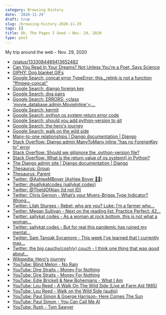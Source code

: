 ```yaml
---
category: Browsing History
date: '2020-11-29'
draft: true
slug: /browsing-history-2020-11-29
tags: []
title: Oh, The Pages I Goed ~ Nov. 29, 2020
type: post
---
```



My trip around the web - Nov. 29, 2020

- [/status/1333084489413652482](https://twitter.com/kefimochi/status/1333084489413652482)
- [Can You Read In Your Dreams? Not Unless You're a Poet, Says Science](https://www.inverse.com/article/38510-can-you-read-in-your-dreams?fbclid=IwAR2n75Glfiy1_NxDky8xkYGeYOz6PHUcS3e9nuTe4xbp20okZYffDyZB37k)
- [GIPHY: Dog blanket GIFs](https://giphy.com/search/dog-blanket)
- [Google Search: concat error TypeError: this._relink is not a function "ffmpeg-concat"](https://www.google.com/search?newwindow=1&client=safari&rls=en&biw=1280&bih=689&ei=oUzEX8PdGriKwbkPiOW2wAI&q=concat+error+TypeError%3A+this._relink+is+not+a+function+%22ffmpeg-concat%22&oq=concat+error+TypeError%3A+this._relink+is+not+a+function+%22ffmpeg-concat%22&gs_lcp=CgZwc3ktYWIQAzoECAAQR1CyoAJYiakCYLKtAmgAcAF4AIABTogBlgGSAQEymAEAoAEBqgEHZ3dzLXdpesgBCMABAQ&sclient=psy-ab&ved=0ahUKEwiDsqnSkKntAhU4RTABHYiyDSgQ4dUDCAw&uact=5)
- [Google Search: django foreign key](https://www.google.com/search?client=safari&rls=en&q=django+foreign+key&ie=UTF-8&oe=UTF-8)
- [Google Search: dna pairs](https://www.google.com/search?newwindow=1&client=safari&rls=en&ei=eDjEX5W2Lo-XwbkP35yz8A4&q=dna+pairs&oq=dna+pairs&gs_lcp=CgZwc3ktYWIQAzIICAAQyQMQkQIyBAgAEEMyAggAMgIIADICCAAyBggAEBYQHjIGCAAQFhAeMgYIABAWEB4yBggAEBYQHjIGCAAQFhAeOgQIABBHOgUIABCxAzoICAAQsQMQgwE6BwgAELEDEEM6BQgAEJECOggIABCxAxCRAjoICC4QxwEQrwE6BwgAEMkDEENQ4RdYyT1gvT5oBXACeACAAcABiAHUBpIBAzguMZgBAKABAaoBB2d3cy13aXrIAQjAAQE&sclient=psy-ab&ved=0ahUKEwiV0sK1_ajtAhWPSzABHV_ODO4Q4dUDCAw&uact=5)
- [Google Search: ERRORS: <class 'movie_database.admin.MovieInline'>:...](https://www.google.com/search?client=safari&rls=en&q=ERRORS:+%3Cclass+%27movie_database.admin.MovieInline%27%3E:+(admin.E202)+%27movie_database.Movie%27+has+no+ForeignKey+to+%27movie_database.Actor%27.&ie=UTF-8&oe=UTF-8)
- [Google Search: kermit](https://www.google.com/search?client=safari&rls=en&q=kermit&ie=UTF-8&oe=UTF-8)
- [Google Search: python os system return error code](https://www.google.com/search?client=safari&rls=en&q=python+os+system+return+error+code&ie=UTF-8&oe=UTF-8)
- [Google Search: should you add python-version to git](https://www.google.com/search?client=safari&rls=en&q=should+you+add+python-version+to+git&ie=UTF-8&oe=UTF-8)
- [Google Search: the hero's journey](https://www.google.com/search?newwindow=1&client=safari&rls=en&ei=KDPEX_GEIrKMwbkPjIO8yAI&q=the+hero%27s+journey&oq=the+heros+journe&gs_lcp=CgZwc3ktYWIQAxgAMgoIABCxAxDJAxAKMgQIABAKMgQIABAKMgQILhAKMgQIABAKMgQIABAKMgQIABAKMgQIABAKMgQIABAKMgQIABAKOgQIABBHUMYSWMYSYLAlaABwAXgAgAFoiAFokgEDMC4xmAEAoAEBqgEHZ3dzLXdpesgBCMABAQ&sclient=psy-ab)
- [Google Search: walk on the wild side](https://www.google.com/search?client=safari&rls=en&q=walk+on+the+wild+side&ie=UTF-8&oe=UTF-8)
- [Many-to-one relationships | Django documentation | Django](https://docs.djangoproject.com/en/3.1/topics/db/examples/many_to_one/)
- [Stack Overflow: Django admin ManyToMany inline "has no ForeignKey to" error](https://stackoverflow.com/questions/6479999/django-admin-manytomany-inline-has-no-foreignkey-to-error)
- [Stack Overflow: Should we gitignore the .python-version file?](https://stackoverflow.com/questions/54315206/should-we-gitignore-the-python-version-file)
- [Stack Overflow: What is the return value of os.system() in Python?](https://stackoverflow.com/questions/6466711/what-is-the-return-value-of-os-system-in-python)
- [The Django admin site | Django documentation | Django](https://docs.djangoproject.com/en/dev/ref/contrib/admin/#working-with-many-to-many-models)
- [Thesaurus: Group](https://www.thesaurus.com/browse/group?s=t)
- [Thesaurus: Parent](https://www.thesaurus.com/browse/parent?s=t)
- [Twitter: @AshleeMBoyer (Ashlee Boyer 🦻🏻)](https://twitter.com/AshleeMBoyer)
- [Twitter: @sallykatcodes (sallykat codes)](https://twitter.com/sallykatcodes)
- [Twitter: @TheIdOfAlan (Id not ID)](https://twitter.com/settings/profile)
- [Twitter: Chris Gernon - What’s your Myers-Briggs Type Indicator? Wrong...](https://twitter.com/whileonefork/status/1333045133256876034)
- [Twitter: Lilah Sturges - Rebel: who are you? Luke: I’m a farmer who...](https://twitter.com/LilahSturges/status/1332768515909160967)
- [Twitter: Megan Sullivan - Next on the reading list: Practice Perfect: 42...](https://twitter.com/meganesulli/status/1305227789633683456)
- [Twitter: sallykat codes - As a woman at rock bottom, this is not what a woman...](https://twitter.com/sallykatcodes/status/1332833531744161792)
- [Twitter: sallykat codes - But for real this pandemic has ruined my mental...](https://twitter.com/sallykatcodes/status/1332835650995855361)
- [Twitter: Sam Tanoak Sycamore - This week I've learned that I currently max...](https://twitter.com/tanoaksam/status/1332919974420049922)
- [Twitter: the big cauchy/cosh(y) couch - I think one thing that was good about...](https://twitter.com/fourierfiend/status/1333138286144090118)
- [Wikipedia: Hero's journey](https://en.wikipedia.org/wiki/Hero%27s_journey)
- [YouTube: Blind Melon - No Rain](https://www.youtube.com/watch?v=3qVPNONdF58)
- [YouTube: Dire Straits - Money For Nothing](https://www.youtube.com/watch?v=JRDgihVDEko)
- [YouTube: Dire Straits - Money For Nothing](https://www.youtube.com/watch?v=4N1iwQxiHrs&list=RDCLAK5uy_lf8okgl2ygD075nhnJVjlfhwp8NsUgEbs&start_radio=1)
- [YouTube: Edie Brickell & New Bohemians - What I Am ](https://www.youtube.com/watch?v=tDl3bdE3YQA)
- [YouTube: Lou Reed - A Walk On The Wild Side (Live at Farm Aid 1985)](https://www.youtube.com/watch?v=yKOQapYcyhE)
- [YouTube: Lou Reed - Walk on the Wild Side (audio)](https://www.youtube.com/watch?v=oG6fayQBm9w)
- [YouTube: Paul Simon & Goerge Harrison- Here Comes The Sun](https://www.youtube.com/watch?v=KEgBMTMUanU)
- [YouTube: Paul Simon - You Can Call Me Al ](https://www.youtube.com/watch?v=uq-gYOrU8bA)
- [YouTube: Rush - Tom Sawyer ](https://www.youtube.com/watch?v=auLBLk4ibAk)
